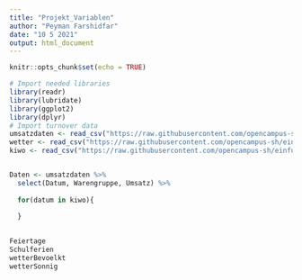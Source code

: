 ```yaml
---
title: "Projekt_Variablen"
author: "Peyman Farshidfar"
date: "10 5 2021"
output: html_document
---
```


```r
knitr::opts_chunk$set(echo = TRUE)
```



```r

# Import needed libraries
library(readr)
library(lubridate)
library(ggplot2)
library(dplyr)
# Import turnover data
umsatzdaten <- read_csv("https://raw.githubusercontent.com/opencampus-sh/einfuehrung-in-data-science-und-ml/main/umsatzdaten_gekuerzt.csv")
wetter <- read_csv("https://raw.githubusercontent.com/opencampus-sh/einfuehrung-in-data-science-und-ml/main/wetter.csv")
kiwo <- read_csv("https://raw.githubusercontent.com/opencampus-sh/einfuehrung-in-data-science-und-ml/main/kiwo.csv")


Daten <- umsatzdaten %>%
  select(Datum, Warengruppe, Umsatz) %>% 
  
  for(datum in kiwo){

  }
  
  
Feiertage
Schulferien
wetterBevoelkt
wetterSonnig
```